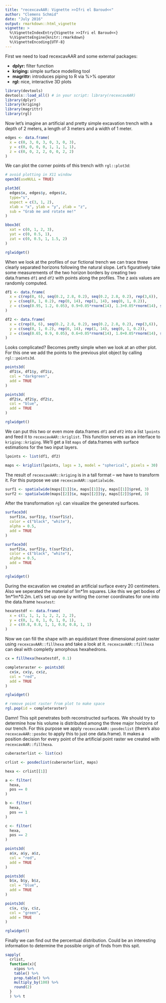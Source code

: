 ```yaml
---
title: "recexcavAAR: Vignette >>Ifri el Baroud<<"
author: "Clemens Schmid"
date: "July 2016"
output: rmarkdown::html_vignette
vignette: >
  %\VignetteIndexEntry{Vignette >>Ifri el Baroud<<}
  %\VignetteEngine{knitr::rmarkdown}
  %\VignetteEncoding{UTF-8}
---
```


First we need to load recexcavAAR and some external packages:

- **dplyr:** filter function
- **kriging:** simple surface modelling tool
- **magrittr:** introduces piping to R via %>% operator
- **rgl:** nice, interactive 3D plots

```r
library(devtools)
devtools::load_all() # in your script: library(recexcavAAR)
library(dplyr)
library(kriging)
library(magrittr)
library(rgl)
```

Now let's imagine an artificial and pretty simple excavation trench with a depth of 2 meters, a length of 3 meters and a width of 1 meter. 

```r
edges <- data.frame(
  x = c(0, 3, 0, 3, 0, 3, 0, 3),
  y = c(0, 0, 0, 0, 1, 1, 1, 1),
  z = c(0, 0, 2, 2, 0, 0, 2, 2)
)
```

We can plot the corner points of this trench with `rgl::plot3d`:

```r
# avoid plotting in X11 window
open3d(useNULL = TRUE)

plot3d(
  edges$x, edges$y, edges$z,
  type="s",
  aspect = c(3, 1, 2),
  xlab = "x", ylab = "y", zlab = "z",
  sub = "Grab me and rotate me!"
)

bbox3d(
  xat = c(0, 1, 2, 3),
  yat = c(0, 0.5, 1),
  zat = c(0, 0.5, 1, 1.5, 2)
)

rglwidget()
```

When we look at the profiles of our fictional trench we can trace three clearly separated horizons following the natural slope. Let's figuratively take some measurements of the two horizon borders by creating two data.frames `df1` and `df2` with points along the profiles. The z axis values are randomly computed.  

```r
df1 <- data.frame(
  x = c(rep(0, 6), seq(0.2, 2.8, 0.2), seq(0.2, 2.8, 0.2), rep(3,6)),
  y = c(seq(0, 1, 0.2), rep(0, 14), rep(1, 14), seq(0, 1, 0.2)), 
  z = c(seq(0.95, 1.2, 0.05), 0.9+0.05*rnorm(14), 1.3+0.05*rnorm(14), seq(0.95, 1.2, 0.05))
)

df2 <- data.frame(
  x = c(rep(0, 6), seq(0.2, 2.8, 0.2), seq(0.2, 2.8, 0.2), rep(3,6)),
  y = c(seq(0, 1, 0.2), rep(0, 14), rep(1, 14), seq(0, 1, 0.2)),
  z = c(seq(0.65, 0.9, 0.05), 0.6+0.05*rnorm(14), 1.0+0.05*rnorm(14), seq(0.65, 0.9, 0.05))
)
```

Looks complicated? Becomes pretty simple when we look at an other plot. For this one we add the points to the previous plot object by calling `rgl::points3d`.

```r
points3d(
  df1$x, df1$y, df1$z,
  col = "darkgreen",
  add = TRUE
)

points3d(
  df2$x, df2$y, df2$z,
  col = "blue",
  add = TRUE
)

rglwidget()
```

We can put this two or even more data.frames `df1` and `df2` into a list `lpoints` and feed it to `recexcavAAR::kriglist`. This function serves as an interface to `kriging::kriging`. We'll get a list `maps` of data.frames with surface estimations for the two input layers. 

```r
lpoints <- list(df1, df2)

maps <- kriglist(lpoints, lags = 3, model = "spherical", pixels = 30)
```

The result of `recexcavAAR::kriging` is in a tall format -- we have to transform it. For this purpose we use `recexcavAAR::spatialwide`.

```r
surf1 <- spatialwide(maps[[1]]$x, maps[[1]]$y, maps[[1]]$pred, 3)
surf2 <- spatialwide(maps[[2]]$x, maps[[2]]$y, maps[[2]]$pred, 3)
```

After the transformation ``rgl`` can visualize the generated surfaces.

```r
surface3d(
  surf1$x, surf1$y, t(surf1$z),
  color = c("black", "white"),
  alpha = 0.5,
  add = TRUE
)

surface3d(
  surf2$x, surf2$y, t(surf2$z),
  color = c("black", "white"),
  alpha = 0.5,
  add = TRUE
)

rglwidget()
```

During the excavation we created an artificial surface every 20 centimeters. Also we seperated the material of 1m\*1m squares. Like this we get bodies of 1m\*1m\*0.2m. Let's set up one by writing the corner coordinates for one into the data.frame `hexatest`:

```r
hexatestdf <- data.frame(
  x = c(1, 1, 1, 1, 2, 2, 2, 2),
  y = c(0, 1, 0, 1, 0, 1, 0, 1),
  z = c(0.8, 0.8, 1, 1, 0.8, 0.8, 1, 1)
)
```

Now we can fill the shape with an equidistant three dimensional point raster using `recexcavAAR::fillhexa` and take a look at it. `recexcavAAR::fillhexa` can deal with completly amorphous hexahedrons.

```r
cx = fillhexa(hexatestdf, 0.1)
```

```r
completeraster <- points3d(
  cx$x, cx$y, cx$z,
  col = "red",
  add = TRUE
)

rglwidget()

# remove point raster from plot to make space
rgl.pop(id = completeraster)
```

Damn! This spit penetrates both reconstructed surfaces. We should try to determine how his volume is distributed among the three major horizons of our trench. For this purpose we apply `recexcavAAR::posdeclist` (there's also `recexcavAAR::posdec` to apply this to just one data.frame). It makes a position decision for every point of the artificial point raster we created with `recexcavAAR::fillhexa`.

```r
cuberasterlist <- list(cx)

crlist <- posdeclist(cuberasterlist, maps)

hexa <- crlist[[1]]

a <- filter(
  hexa,
  pos == 0
)

b <- filter(
  hexa,
  pos == 1
)

c <- filter(
  hexa,
  pos == 2
)

points3d(
  a$x, a$y, a$z,
  col = "red",
  add = TRUE
)

points3d(
  b$x, b$y, b$z,
  col = "blue",
  add = TRUE
)

points3d(
  c$x, c$y, c$z,
  col = "green",
  add = TRUE
)

rglwidget()
```

Finally we can find out the percentual distribution. Could be an interesting information to determine the possible origin of finds from this spit.

```r
sapply(
  crlist, 
  function(x){
    x$pos %>%
    table() %>%
    prop.table() %>%
    multiply_by(100) %>%
    round(2)
  }
  ) %>% t
```